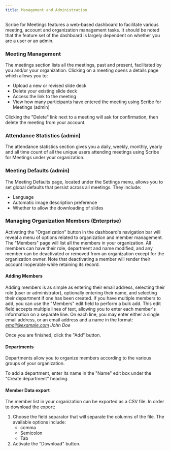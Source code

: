 ```yaml
---
title: Management and Administration
---
```



Scribe  for Meetings features a  web-based dashboard to facilitate various meeting, account and organization management tasks.
It should be noted that the feature set of the dashboard is largely dependent on whether you are a user or an admin.

### Meeting Management

The meetings section lists all the meetings, past and present, facilitated by you and/or your organization. Clicking on a meeting opens a details page which allows you to:
* Upload a new or revised slide deck
* Delete your existing slide deck
* Access the link to the meeting
* View how many participants have entered the meeting using Scribe for Meetings (admin)

Clicking the "Delete" link next to a meeting will ask for confirmation, then delete the meeting from your account.

### Attendance Statistics (admin)

The attendance statistics section gives you a daily, weekly, monthly, yearly and all time count of all the unique users attending meetings using Scribe for Meetings under your organization.

### Meeting Defaults (admin)

The Meeting Defaults page, located under the Settings menu, allows you to set global defaults that persist across all meetings. They include:
* Language
* Automatic image description preference
* Whether to allow the downloading of slides

### Managing Organization Members (Enterprise)

Activating the "Organization" button in the dashboard's navigation bar will reveal a menu of options related to organization and member management. The "Members" page will list all the members in your organization. All members can have their role, department and name modified, and any member can be deactivated or removed from an organization except for the organization owner. Note that deactivating a member will render their account inoperable while retaining its record.

#### Adding Members

Adding members is as simple as entering their email address, selecting their role (user or administrator), optionally entering their name, and selecting their department if one has been created.
If you have multiple members to add, you can use the "Members" edit field to perform a bulk add. This edit field accepts multiple lines of text, allowing you to enter each member's information on a separate line. On each line, you may enter either a single email address, or an email address and a name in the format:  
*email@example.com John Doe*

Once you are finished, click the "Add" button. 

#### Departments

Departments allow you to organize members according to the various groups of your organization.

To add a department, enter its name in the "Name" edit box under the "Create department" heading.

#### Member Data export

The member list in your organization can be exported as a CSV file. In order to download the export:
1. Choose the field separator that will separate the columns of the file. The available options include:
    * comma
    * Semicolon
    * Tab
1. Activate the "Download" button.

